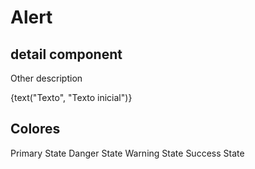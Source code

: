 

<Meta title="Atoms/Alert" component={Alert} />

# Alert

## detail component

Other description

<Preview>
  <Story name="standard" parameters={{ decorators: [withKnobs, withA11y] }}>
    <Alert
      type={select("Tipo", ["toast", "inline"])}
      isDismissable={boolean("Dismissable", false)}
      color={select("Color", ["primary", "danger", "warning", "success"])}
      title={text("Título", "")}
      ctaPrimary={text("Acción primaria", "")}
      ctaSecondary={text("Acción secundaria", "")}
    >
    {text("Texto", "Texto inicial")} </Alert>
  </Story>
</Preview>

<Props of={Alert} />

## Colores

<Preview withToolbar>
  <Story name="Estados">
    <div className="separate">
      <Alert color="primary">Primary State</Alert>
      <Alert color="danger">Danger State</Alert>
      <Alert color="warning">Warning State</Alert>
      <Alert color="success">Success State</Alert>
    </div>
  </Story>
</Preview>